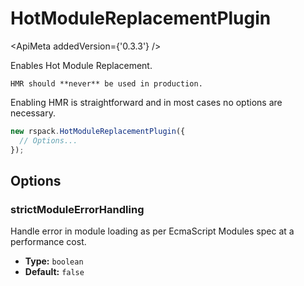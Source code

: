 
# HotModuleReplacementPlugin

<ApiMeta addedVersion={'0.3.3'} />

Enables Hot Module Replacement.

```warning
HMR should **never** be used in production.
```

Enabling HMR is straightforward and in most cases no options are necessary.

```js
new rspack.HotModuleReplacementPlugin({
  // Options...
});
```

## Options

### strictModuleErrorHandling

Handle error in module loading as per EcmaScript Modules spec at a performance cost.

- **Type:** `boolean`
- **Default:** `false`
